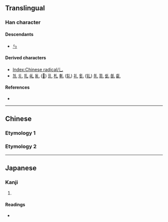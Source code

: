 {{character info/new}}
{{also|し}}
==Translingual==
{{stroke order|type=animate}}

===Han character===
{{Han char|rn=5|rad=乙|as=00|sn=1|var=1|four=10000|canj=LU,XLU}}

====Descendants====
* [[ㄣ]]

====Derived characters====
* [[Index:Chinese radical/乚]]
* [[劜]] [[圠]] [[扎]] [[乢]] [[糺]] ([[𫄙]]) [[玌]] [[札]] [[軋]] ([[轧]]) [[礼]] [[釓]] ([[钆]]) [[癿]] [[耴]] [[虬]] [[臫]] [[齓]]

====References====
* {{Han ref|kx=0083.170|dkj=00163|hdz=10048.041|uh=4E5A|ud=20058}}

----

==Chinese==

===Etymology 1===
{{zh-see|乙|v}}

===Etymology 2===
{{zh-see|隱|v}}

----

==Japanese==

===Kanji===
{{ja-kanji|grade=|rs=乙00}}

# {{defn|lang=ja|sort=乙00}}

====Readings====
* {{ja-readings|on=[[いん]] (in), [[おん]] (on)|kun=[[かくれる]] (kakureru)}}